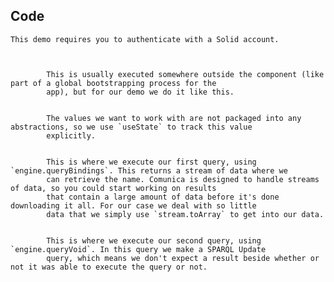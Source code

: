 
<Content>
    <h2 className="subtitle">Code</h2>

    This demo requires you to authenticate with a Solid account.
</Content>

<Code language="tsx" id="ComunicaSolidDemo" code={demoCode} className="line-numbers">
    <CodeStep lines={["6"]} title="Bootstrapping engine">
        This is usually executed somewhere outside the component (like part of a global bootstrapping process for the
        app), but for our demo we do it like this.
    </CodeStep>
    <CodeStep lines={["10", "26", "43"]} title="Tracking name state">
        The values we want to work with are not packaged into any abstractions, so we use `useState` to track this value
        explicitly.
    </CodeStep>
    <CodeStep lines={["15-24"]} title="Retrieving name">
        This is where we execute our first query, using `engine.queryBindings`. This returns a stream of data where we
        can retrieve the name. Comunica is designed to handle streams of data, so you could start working on results
        that contain a large amount of data before it's done downloading it all. For our case we deal with so little
        data that we simply use `stream.toArray` to get into our data.
    </CodeStep>
    <CodeStep lines={["33-41"]} title="Updating online graph">
        This is where we execute our second query, using `engine.queryVoid`. In this query we make a SPARQL Update
        query, which means we don't expect a result beside whether or not it was able to execute the query or not.
    </CodeStep>
</Code>
